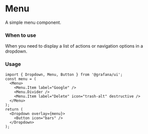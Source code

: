 

<Meta title="MDX|Menu" component={Menu} />

# Menu

A simple menu component.

### When to use

When you need to display a list of actions or navigation options in a dropdown.

### Usage

```tsx
import { Dropdown, Menu, Button } from '@grafana/ui';
const menu = (
  <Menu>
    <Menu.Item label="Google" />
    <Menu.Divider />
    <Menu.Item label="Delete" icon="trash-alt" destructive />
  </Menu>
);
return (
  <Dropdown overlay={menu}>
    <Button icon="bars" />
  </Dropdown>
);
```

<Props of={Menu} />
